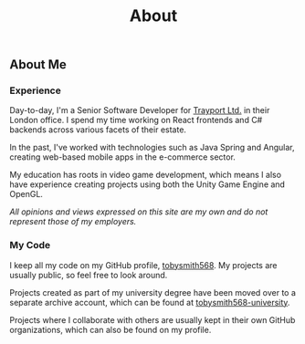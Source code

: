 ﻿---
layout: ../layouts/AboutLayout.astro
title: About
---


<Hero />

## About Me

### Experience

Day-to-day, I'm a Senior Software Developer for <a href="https://trayport.com" target="_blank" rel="noopener noreferrer">Trayport Ltd.</a>
in their London office.
I spend my time working on React frontends and C# backends across various facets of their estate.

In the past, I've worked with technologies such as Java Spring and Angular, creating web-based mobile apps in the e-commerce sector.

My education has roots in video game development, which means I also have experience creating projects using both the Unity Game Engine and OpenGL.

_All opinions and views expressed on this site are my own and do not represent those of my employers._

### My Code

I keep all my code on my GitHub profile, <a href="https://github.com/tobysmith568" target="_blank" rel="noopener noreferrer">tobysmith568</a>.
My projects are usually public, so feel free to look around.

Projects created as part of my university degree have been moved over to a separate archive account,
which can be found at <a href="https://github.com/tobysmith568-university" target="_blank" rel="noopener noreferrer">tobysmith568-university</a>.

Projects where I collaborate with others are usually kept in their own GitHub organizations,
which can also be found on my profile.
